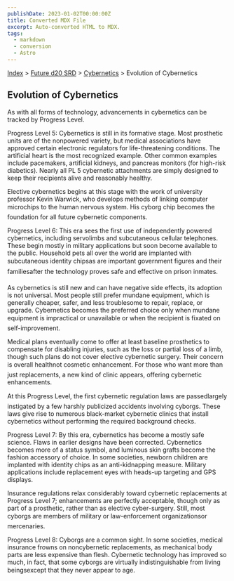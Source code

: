 ```yaml
---
publishDate: 2023-01-02T00:00:00Z
title: Converted MDX File
excerpt: Auto-converted HTML to MDX.
tags:
  - markdown
  - conversion
  - Astro
---
```


[Index](-index) > [Future d20 SRD](future-d20-srd-index) > [Cybernetics](future-d20-srd-cybernetics-index) > Evolution of Cybernetics

## Evolution of Cybernetics

As with all forms of technology, advancements in cybernetics can be tracked by Progress Level.

Progress Level 5: Cybernetics is still in its formative stage. Most prosthetic units are of the nonpowered variety, but medical associations have approved certain electronic regulators for life-threatening conditions. The artificial heart is the most recognized example. Other common examples include pacemakers, artificial kidneys, and pancreas monitors (for high-risk diabetics). Nearly all PL 5 cybernetic attachments are simply designed to keep their recipients alive and reasonably healthy.

Elective cybernetics begins at this stage with the work of university professor Kevin Warwick, who develops methods of linking computer microchips to the human nervous system. His cyborg chip becomes the foundation for all future cybernetic components.

Progress Level 6: This era sees the first use of independently powered cybernetics, including servolimbs and subcutaneous cellular telephones. These begin mostly in military applications but soon become available to the public. Household pets all over the world are implanted with subcutaneous identity chipsas are important government figures and their familiesafter the technology proves safe and effective on prison inmates.

As cybernetics is still new and can have negative side effects, its adoption is not universal. Most people still prefer mundane equipment, which is generally cheaper, safer, and less troublesome to repair, replace, or upgrade. Cybernetics becomes the preferred choice only when mundane equipment is impractical or unavailable or when the recipient is fixated on self-improvement.

Medical plans eventually come to offer at least baseline prosthetics to compensate for disabling injuries, such as the loss or partial loss of a limb, though such plans do not cover elective cybernetic surgery. Their concern is overall healthnot cosmetic enhancement. For those who want more than just replacements, a new kind of clinic appears, offering cybernetic enhancements.

At this Progress Level, the first cybernetic regulation laws are passedlargely instigated by a few harshly publicized accidents involving cyborgs. These laws give rise to numerous black-market cybernetic clinics that install cybernetics without performing the required background checks.

Progress Level 7: By this era, cybernetics has become a mostly safe science. Flaws in earlier designs have been corrected. Cybernetics becomes more of a status symbol, and luminous skin grafts become the fashion accessory of choice. In some societies, newborn children are implanted with identity chips as an anti-kidnapping measure. Military applications include replacement eyes with heads-up targeting and GPS displays.

Insurance regulations relax considerably toward cybernetic replacements at Progress Level 7; enhancements are perfectly acceptable, though only as part of a prosthetic, rather than as elective cyber-surgery. Still, most cyborgs are members of military or law-enforcement organizationsor mercenaries.

Progress Level 8: Cyborgs are a common sight. In some societies, medical insurance frowns on noncybernetic replacements, as mechanical body parts are less expensive than flesh. Cybernetic technology has improved so much, in fact, that some cyborgs are virtually indistinguishable from living beingsexcept that they never appear to age.
